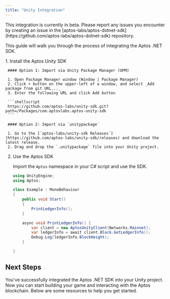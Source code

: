 ```yaml
---
title: "Unity Integration"
---
```


<Aside type="caution" emoji="❗">
  This integration is currently in beta. Please report any issues you encounter
  by creating an issue in the
  [aptos-labs/aptos-dotnet-sdk](https://github.com/aptos-labs/aptos-dotnet-sdk)
  repository.
</Aside>

This guide will walk you through the process of integrating the Aptos .NET SDK.


<Steps>
  1. Install the Aptos Unity SDK

     #### Option 1: Import via Unity Package Manager (UPM)

     1. Open Package Manager window (Window | Package Manager)
     2. Click + button on the upper-left of a window, and select _Add package from git URL..._
     3. Enter the following URL and click Add button

     ```shellscript
     https://github.com/aptos-labs/unity-sdk.git?path=/Packages/com.aptoslabs.aptos-unity-sdk
     ```

     #### Option 2: Import via `unitypackage`

     1. Go to the [`aptos-labs/unity-sdk Releases`](https://github.com/aptos-labs/unity-sdk/releases) and download the latest release.
     2. Drag and drop the `.unitypackage` file into your Unity project.

  2. Use the Aptos SDK

     Import the `Aptos` namespace in your C# script and use the SDK.

     ```csharp {2-2,8-8,11-15}
     using UnityEngine;
     using Aptos;

     class Example : MonoBehaviour
     {
         public void Start()
         {
             PrintLedgerInfo();
         }

         async void PrintLedgerInfo() {
             var client = new AptosUnityClient(Networks.Mainnet);
             var ledgerInfo = await client.Block.GetLedgerInfo();
             Debug.Log(ledgerInfo.BlockHeight);
         }

     }
     ```
</Steps>

## Next Steps

You've successfully integrated the Aptos .NET SDK into your Unity project. Now
you can start building your game and interacting with the Aptos blockchain. Below
are some resources to help you get started.

<CardGrid>
  <LinkCard href="/ja/build/sdks/dotnet-sdk/getting-started" title="Getting Started" description="Begin developing using the Aptos .NET SDK." />

  <LinkCard href="/ja/build/sdks/unity-sdk" title="Unity SDK" description="Overview of the Unity SDK." />

  <LinkCard href="https://github.com/aptos-labs/aptos-unity-starter" title="Aptos Wallet Starter" description="Example Unity project with an integration of the Aptos Unity SDK." target="_blank" />
</CardGrid>
